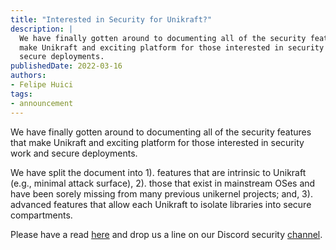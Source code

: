 ```yaml
---
title: "Interested in Security for Unikraft?"
description: |
  We have finally gotten around to documenting all of the security features that
  make Unikraft and exciting platform for those interested in security work and
  secure deployments.
publishedDate: 2022-03-16
authors:
- Felipe Huici
tags:
- announcement
---
```


We have finally gotten around to documenting all of the security features that
make Unikraft and exciting platform for those interested in security work and
secure deployments.

We have split the document into 1). features that are intrinsic to Unikraft
(e.g., minimal attack surface), 2). those that exist in mainstream OSes and have
been sorely missing from many previous unikernel projects; and, 3). advanced
features that allow each Unikraft to isolate libraries into secure compartments.

Please have a read [here](https://unikraft.org/docs/features/security/) and drop
us a line on our Discord security
[channel](https://bit.ly/UnikraftDiscordSecurity).
